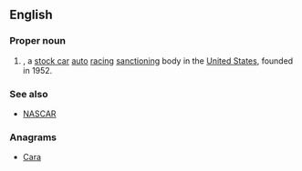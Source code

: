 ==English==
{{wikipedia|Automobile Racing Club of America}}

===Proper noun===
{{en-proper noun}}

# {{US|sports}} {{acronym of|[[automobile|Automobile]] [[racing|Racing]] [[club|Club]] of [[America]]|dot=}}, a [[stock car]] [[auto]] [[racing]] [[sanction]]ing body in the [[United States]], founded in 1952.

===See also===
* [[NASCAR]]

===Anagrams===
* [[Cara#English|Cara]]